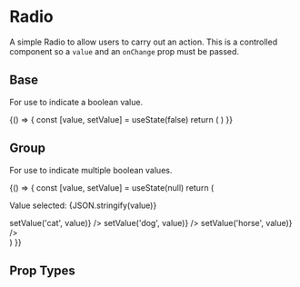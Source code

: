 
<Meta title='Components|Radio' component={Radio} />

# Radio
A simple Radio to allow users to carry out an action. This is a controlled component so a `value` and an `onChange` prop must be passed.

## Base
For use to indicate a boolean value.

<Preview>
  <Story name='Primary'>
    {() => {
      const [value, setValue] = useState(false)
      return (
        <Radio value={value} onChange={setValue} />
      )
    }}
  </Story>
</Preview>

## Group
For use to indicate multiple boolean values.

<Preview>
  <Story name='Group'>
    {() => {
      const [value, setValue] = useState(null)
      return (
        <div>
          <p className='p'>Value selected: {JSON.stringify(value)}</p>
          <Radio name={'favourite-animal'} value={value === 'cat'} onChange={(value) => setValue('cat', value)} />
          <Radio name={'favourite-animal'} value={value === 'dog'} onChange={(value) => setValue('dog', value)} />
          <Radio name={'favourite-animal'} value={value === 'horse'} onChange={(value) => setValue('horse', value)} />
        </div>
      )
    }}
  </Story>
</Preview>

## Prop Types

<Props of={Radio} />